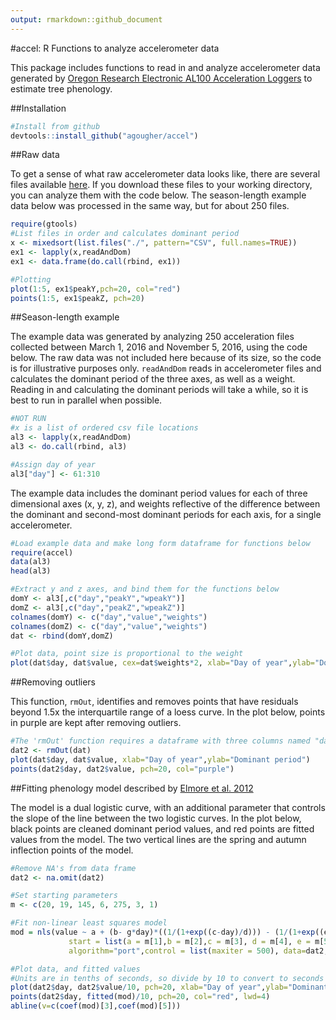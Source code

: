 ```yaml
---
output: rmarkdown::github_document
---
```


#accel: R Functions to analyze accelerometer data

This package includes functions to read in and analyze accelerometer data generated by [Oregon Research Electronic AL100 Acceleration Loggers](https://sites.google.com/site/oregonresearchelectronics/home) to estimate tree phenology.

##Installation

```r
#Install from github
devtools::install_github("agougher/accel")
```

##Raw data

To get a sense of what raw accelerometer data looks like, there are several files available [here](https://github.com/agougher/Public-data/tree/master/accel). If you download these files to your working directory, you can analyze them with the code below. The season-length example data below was processed in the same way, but for about 250 files.

```r
require(gtools)
#List files in order and calculates dominant period
x <- mixedsort(list.files("./", pattern="CSV", full.names=TRUE))
ex1 <- lapply(x,readAndDom)
ex1 <- data.frame(do.call(rbind, ex1))

#Plotting
plot(1:5, ex1$peakY,pch=20, col="red")
points(1:5, ex1$peakZ, pch=20)

```

##Season-length example

The example data was generated by analyzing 250 acceleration files collected between March 1, 2016 and November 5, 2016, using the code below. The raw data was not included here because of its size, so the code is for illustrative purposes only. `readAndDom` reads in accelerometer files and calculates the dominant period of the three axes, as well as a weight. Reading in and calculating the dominant periods will take a while, so it is best to run in parallel when possible.

```r
#NOT RUN
#x is a list of ordered csv file locations
al3 <- lapply(x,readAndDom)
al3 <- do.call(rbind, al3)

#Assign day of year
al3["day"] <- 61:310
```

The example data includes the dominant period values for each of three dimensional axes (x, y, z), and weights reflective of the difference between the dominant and second-most dominant periods for each axis, for a single accelerometer.
```r
#Load example data and make long form dataframe for functions below
require(accel) 
data(al3)
head(al3)

#Extract y and z axes, and bind them for the functions below
domY <- al3[,c("day","peakY","wpeakY")]
domZ <- al3[,c("day","peakZ","wpeakZ")]
colnames(domY) <- c("day","value","weights")
colnames(domZ) <- c("day","value","weights")
dat <- rbind(domY,domZ)

#Plot data, point size is proportional to the weight
plot(dat$day, dat$value, cex=dat$weights*2, xlab="Day of year",ylab="Dominant period")
```

##Removing outliers

This function, `rmOut`, identifies and removes points that have residuals beyond 1.5x the interquartile range of a loess curve. In the plot below, points in purple are kept after removing outliers.
```r
#The 'rmOut' function requires a dataframe with three columns named "day","value", and "weights"
dat2 <- rmOut(dat)
plot(dat$day, dat$value, xlab="Day of year",ylab="Dominant period")
points(dat2$day, dat2$value, pch=20, col="purple")
```

##Fitting phenology model described by [Elmore et al. 2012](http://onlinelibrary.wiley.com/doi/10.1111/j.1365-2486.2011.02521.x/full)

The model is a dual logistic curve, with an additional parameter that controls the slope of the line between the two logistic curves. In the plot below, black points are cleaned dominant period values, and red points are fitted values from the model. The two vertical lines are the spring and autumn inflection points of the model.

```r
#Remove NA's from data frame
dat2 <- na.omit(dat2)

#Set starting parameters
m <- c(20, 19, 145, 6, 275, 3, 1)

#Fit non-linear least squares model
mod = nls(value ~ a + (b- g*day)*((1/(1+exp((c-day)/d))) - (1/(1+exp((e-day)/f)))), 
             start = list(a = m[1],b = m[2],c = m[3], d = m[4], e = m[5], f = m[6], g = m[7] ), 
             algorithm="port",control = list(maxiter = 500), data=dat2, weights=dat2$weights^2)

#Plot data, and fitted values
#Units are in tenths of seconds, so divide by 10 to convert to seconds
plot(dat2$day, dat2$value/10, pch=20, xlab="Day of year",ylab="Dominant period (s)")
points(dat2$day, fitted(mod)/10, pch=20, col="red", lwd=4)
abline(v=c(coef(mod)[3],coef(mod)[5]))
```

